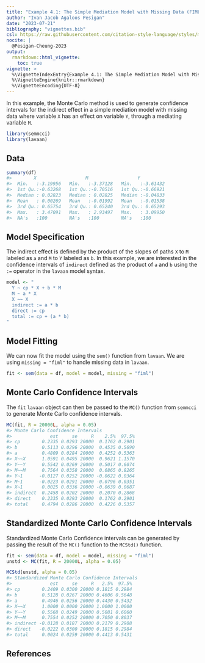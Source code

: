 ```yaml
---
title: "Example 4.1: The Simple Mediation Model with Missing Data (FIML)"
author: "Ivan Jacob Agaloos Pesigan"
date: "2023-07-21"
bibliography: "vignettes.bib"
csl: https://raw.githubusercontent.com/citation-style-language/styles/master/apa.csl
nocite: |
  @Pesigan-Cheung-2023
output:
  rmarkdown::html_vignette:
    toc: true
vignette: >
  %\VignetteIndexEntry{Example 4.1: The Simple Mediation Model with Missing Data (FIML)}
  %\VignetteEngine{knitr::rmarkdown}
  %\VignetteEncoding{UTF-8}
---
```


<!-- vignettes/example-4-1-simple-miss-fiml.Rmd is generated from .setup/vignettes/example-4-1-simple-miss-fiml.Rmd.orig. Please edit that file -->





In this example,
the Monte Carlo method is used to generate confidence intervals
for the indirect effect in a simple mediation model with missing data
where
variable `X` has an effect on variable `Y`,
through a mediating variable `M`.


```r
library(semmcci)
library(lavaan)
```

## Data




```r
summary(df)
#>        X                  M                  Y           
#>  Min.   :-3.19956   Min.   :-3.37128   Min.   :-3.61432  
#>  1st Qu.:-0.63268   1st Qu.:-0.70516   1st Qu.:-0.66921  
#>  Median : 0.02823   Median : 0.02825   Median :-0.04833  
#>  Mean   : 0.00269   Mean   :-0.01992   Mean   :-0.01538  
#>  3rd Qu.: 0.65754   3rd Qu.: 0.65240   3rd Qu.: 0.65293  
#>  Max.   : 3.47091   Max.   : 2.93497   Max.   : 3.09950  
#>  NA's   :100        NA's   :100        NA's   :100
```

## Model Specification

The indirect effect is defined by the product of the slopes
of paths `X` to `M` labeled as `a` and `M` to `Y` labeled as `b`.
In this example, we are interested in the confidence intervals of `indirect`
defined as the product of `a` and `b` using the `:=` operator
in the `lavaan` model syntax.


```r
model <- "
  Y ~ cp * X + b * M
  M ~ a * X
  X ~~ X
  indirect := a * b
  direct := cp
  total := cp + (a * b)
"
```

## Model Fitting

We can now fit the model using the `sem()` function from `lavaan`.
We are using `missing = "fiml"` to handle missing data in `lavaan`.


```r
fit <- sem(data = df, model = model, missing = "fiml")
```

## Monte Carlo Confidence Intervals

The `fit` `lavaan` object can then be passed to the `MC()` function from `semmcci`
to generate Monte Carlo confidence intervals.


```r
MC(fit, R = 20000L, alpha = 0.05)
#> Monte Carlo Confidence Intervals
#>              est     se     R    2.5%  97.5%
#> cp        0.2335 0.0293 20000  0.1762 0.2901
#> b         0.5113 0.0296 20000  0.4535 0.5690
#> a         0.4809 0.0284 20000  0.4252 0.5363
#> X~~X      1.0591 0.0495 20000  0.9621 1.1570
#> Y~~Y      0.5542 0.0269 20000  0.5017 0.6074
#> M~~M      0.7564 0.0358 20000  0.6865 0.8265
#> Y~1      -0.0127 0.0252 20000 -0.0622 0.0364
#> M~1      -0.0223 0.0291 20000 -0.0796 0.0351
#> X~1       0.0025 0.0336 20000 -0.0639 0.0687
#> indirect  0.2458 0.0202 20000  0.2070 0.2868
#> direct    0.2335 0.0293 20000  0.1762 0.2901
#> total     0.4794 0.0286 20000  0.4226 0.5357
```

## Standardized Monte Carlo Confidence Intervals

Standardized Monte Carlo Confidence intervals can be generated by passing the result of the `MC()` function to the `MCStd()` function.


```r
fit <- sem(data = df, model = model, missing = "fiml")
unstd <- MC(fit, R = 20000L, alpha = 0.05)
```


```r
MCStd(unstd, alpha = 0.05)
#> Standardized Monte Carlo Confidence Intervals
#>              est     se     R   2.5%  97.5%
#> cp        0.2409 0.0300 20000 0.1815 0.2984
#> b         0.5128 0.0267 20000 0.4606 0.5648
#> a         0.4946 0.0256 20000 0.4430 0.5432
#> X~~X      1.0000 0.0000 20000 1.0000 1.0000
#> Y~~Y      0.5568 0.0249 20000 0.5081 0.6060
#> M~~M      0.7554 0.0252 20000 0.7050 0.8037
#> indirect -0.0128 0.0187 20000 0.2179 0.2908
#> direct   -0.0222 0.0300 20000 0.1815 0.2984
#> total     0.0024 0.0259 20000 0.4413 0.5431
```

## References
